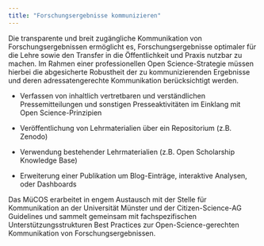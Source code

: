 ```yaml
---
title: "Forschungsergebnisse kommunizieren"
---
```


Die transparente und breit zugängliche Kommunikation von Forschungsergebnissen ermöglicht es, Forschungsergebnisse optimaler für die Lehre sowie den Transfer in die Öffentlichkeit und Praxis nutzbar zu machen. Im Rahmen einer professionellen Open Science-Strategie müssen hierbei die abgesicherte Robustheit der zu kommunizierenden Ergebnisse und deren adressatengerechte Kommunikation berücksichtigt werden. 

-   Verfassen von inhaltlich vertretbaren und verständlichen Pressemitteilungen und sonstigen Presseaktivitäten im Einklang mit Open Science-Prinzipien

-   Veröffentlichung von Lehrmaterialien über ein Repositorium (z.B. Zenodo)

-   Verwendung bestehender Lehrmaterialien (z.B. Open Scholarship Knowledge Base)

-   Erweiterung einer Publikation um Blog-Einträge, interaktive Analysen, oder Dashboards

Das MüCOS erarbeitet in engem Austausch mit der Stelle für Kommunikation an der Universität Münster und der Citizen-Science-AG Guidelines und sammelt gemeinsam mit fachspezifischen Unterstützungsstrukturen Best Practices zur Open-Science-gerechten Kommunikation von Forschungsergebnissen.
